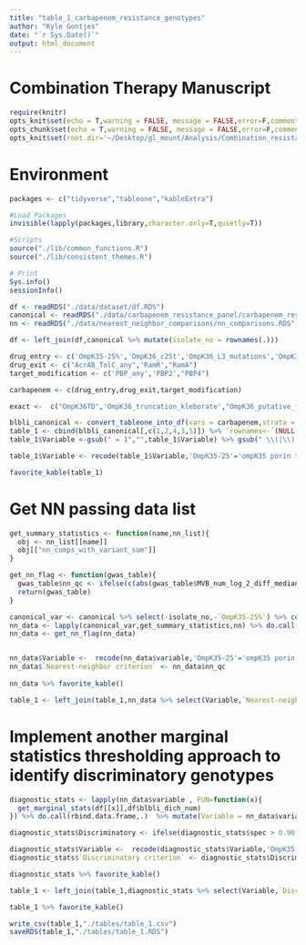 ```yaml
---
title: "table_1_carbapenem_resistance_genotypes"
author: "Kyle Gontjes"
date: "`r Sys.Date()`"
output: html_document
---
```


# Combination Therapy Manuscript

```r
require(knitr)
opts_knit$set(echo = T,warning = FALSE, message = FALSE,error=F,comment=NA)
opts_chunk$set(echo = T,warning = FALSE, message = FALSE,error=F,comment=NA)
opts_knit$set(root.dir='~/Desktop/gl_mount/Analysis/Combination_resistance/pre-intro-blbli-resistance-ms/')
```

# Environment
```r
packages <- c("tidyverse","tableone","kableExtra")

#Load Packages
invisible(lapply(packages,library,character.only=T,quietly=T))

#Scripts
source("./lib/common_functions.R")
source("./lib/consistent_themes.R")

# Print
Sys.info()
sessionInfo() 
```

```r
df <- readRDS("./data/dataset/df.RDS")
canonical <- readRDS("./data/carbapenem_resistance_panel/carbapenem_resistance_panel_matrix.RDS")
nn <- readRDS("./data/nearest_neighbor_comparisons/nn_comparisons.RDS")

df <- left_join(df,canonical %>% mutate(isolate_no = rownames(.))) 
```

```r
drug_entry <- c('OmpK35-25%','OmpK36_c25t','OmpK36_L3_mutations','OmpK36GD','OmpK36TD','OmpK36_truncation_kleborate','OmpK36_non_syn','OmpK36_putative_function_altering','OmpK36_intergenic','OmpK36_promoter_IS')
drug_exit <- c("AcrAB_TolC_any",'RamR',"RamA")
target_modification <- c('PBP_any','PBP2',"PBP4")

carbapenem <- c(drug_entry,drug_exit,target_modification)

exact <-  c("OmpK36TD",'OmpK36_truncation_kleborate',"OmpK36_putative_function_altering","OmpK36_intergenic","OmpK36_promoter_IS","AcrAB_TolC_any","RamR","RamA","PBP_any","PBP2","PBP4")
```

```r
blbli_canonical <- convert_tableone_into_df(vars = carbapenem,strata = "blbli_dich",factorVars = carbapenem,dataset=df,outcome_names = c("BL/BLI Susceptible","BL/BLI Resistant"),exact=exact) %>% as.data.frame() 
table_1 <- cbind(blbli_canonical[,c(1,2,4,3,5)]) %>% `rownames<-`(NULL) 
table_1$Variable <-gsub(" = 1","",table_1$Variable) %>% gsub(" \\(|\\)|\\%","",.) 

table_1$Variable <- recode(table_1$Variable,'OmpK35-25'='ompK35 porin truncation at 25%','OmpK36_c25t'='C25T transition in ompK36','OmpK36_L3_mutations'='Loop 3 insertion','OmpK36GD'='GD insertion','OmpK36TD'='TD insertion','OmpK36_truncation_kleborate'='ompK36 truncation', 'OmpK36_non_syn'='ompK36 non-synonymous mutation','OmpK36_putative_function_altering'='ompK36 putative function-altering mutations','OmpK36_intergenic'='ompK36 intergenic region','OmpK36_promoter_IS'='Insertion seqeunce at ompK36 promoter',"AcrAB_TolC_any" = 'acrAB-tolC efflux pump mutant','RamR'='ramR efflux pump regulator PFAV',"RamA"='ramA efflux pump activator PFAV','PBP_any'='Non-synonymous mutations in penicillin-binding-proteins','PBP2'='Penicillin-binding protein-2',"PBP4"='Penicillin-binding protein-4')

favorite_kable(table_1)  
``` 

# Get NN passing data list
```r
get_summary_statistics <- function(name,nn_list){
  obj <- nn_list[[name]]
  obj[["nn_comps_with_variant_sum"]]
}

get_nn_flag <- function(gwas_table){
  gwas_table$nn_qc <- ifelse(c(abs(gwas_table$MVB_num_log_2_diff_median) >1 | abs(gwas_table$IR_num_log_2_diff_median) >1),"yes","no")  
  return(gwas_table)  
}
```

```r
canonical_var <- canonical %>% select(-isolate_no,-`OmpK35-25%`) %>% colnames()
nn_data <- lapply(canonical_var,get_summary_statistics,nn) %>% do.call(rbind,.) %>% mutate(variable = canonical_var)  
nn_data <- get_nn_flag(nn_data) 


nn_data$Variable <-  recode(nn_data$variable,'OmpK35-25'='ompK35 porin truncation at 25%','OmpK36_c25t'='C25T transition in ompK36','OmpK36_L3_mutations'='Loop 3 insertion','OmpK36GD'='GD insertion','OmpK36TD'='TD insertion','OmpK36_truncation_kleborate'='ompK36 truncation', 'OmpK36_non_syn'='ompK36 non-synonymous mutation','OmpK36_putative_function_altering'='ompK36 putative function-altering mutations','OmpK36_intergenic'='ompK36 intergenic region','OmpK36_promoter_IS'='Insertion seqeunce at ompK36 promoter',"AcrAB_TolC_any" = 'acrAB-tolC efflux pump mutant','RamR'='ramR efflux pump regulator PFAV',"RamA"='ramA efflux pump activator PFAV','PBP_any'='Non-synonymous mutations in penicillin-binding-proteins','PBP2'='Penicillin-binding protein-2',"PBP4"='Penicillin-binding protein-4')
nn_data$`Nearest-neighbor criterion` <- nn_data$nn_qc 
 
nn_data %>% favorite_kable()

table_1 <- left_join(table_1,nn_data %>% select(Variable,`Nearest-neighbor criterion`))
```

# Implement another marginal statistics thresholding approach to identify discriminatory genotypes
```r
diagnostic_stats <- lapply(nn_data$variable , FUN=function(x){
  get_marginal_stats(df[[x]],df$blbli_dich_num)
}) %>% do.call(rbind.data.frame,.)  %>% mutate(Variable = nn_data$variable )

diagnostic_stats$Discriminatory <- ifelse(diagnostic_stats$spec > 0.90 & diagnostic_stats$accuracy > 0.80,"Pass","Fail")

diagnostic_stats$Variable <-  recode(diagnostic_stats$Variable,'OmpK35-25'='ompK35 porin truncation at 25%','OmpK36_c25t'='C25T transition in ompK36','OmpK36_L3_mutations'='Loop 3 insertion','OmpK36GD'='GD insertion','OmpK36TD'='TD insertion','OmpK36_truncation_kleborate'='ompK36 truncation', 'OmpK36_non_syn'='ompK36 non-synonymous mutation','OmpK36_putative_function_altering'='ompK36 putative function-altering mutations','OmpK36_intergenic'='ompK36 intergenic region','OmpK36_promoter_IS'='Insertion seqeunce at ompK36 promoter',"AcrAB_TolC_any" = 'acrAB-tolC efflux pump mutant','RamR'='ramR efflux pump regulator PFAV',"RamA"='ramA efflux pump activator PFAV','PBP_any'='Non-synonymous mutations in penicillin-binding-proteins','PBP2'='Penicillin-binding protein-2',"PBP4"='Penicillin-binding protein-4')
diagnostic_stats$`Discriminatory criterion` <- diagnostic_stats$Discriminatory 

diagnostic_stats %>% favorite_kable()

table_1 <- left_join(table_1,diagnostic_stats %>% select(Variable,`Discriminatory criterion`))
```

```r
table_1 %>% favorite_kable()
```


```r
write_csv(table_1,"./tables/table_1.csv")
saveRDS(table_1,"./tables/table_1.RDS")
```